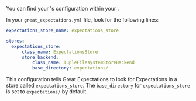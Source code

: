 
You can find your <TechnicalTag tag="expectation_store" text="Expectation Store" />'s configuration within your <TechnicalTag tag="data_context" text="Data Context" />.

In your ``great_expectations.yml`` file, look for the following lines:

```yaml title="File contents: great_expectations.yml"
expectations_store_name: expectations_store

stores:
  expectations_store:
      class_name: ExpectationsStore
      store_backend:
          class_name: TupleFilesystemStoreBackend
          base_directory: expectations/
```

This configuration tells Great Expectations to look for Expectations in a store called ``expectations_store``. The ``base_directory`` for ``expectations_store`` is set to ``expectations/`` by default.